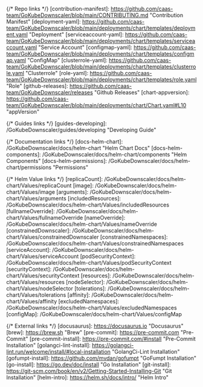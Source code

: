 {/* Repo links */}
[contribution-manifest]: https://github.com/caas-team/GoKubeDownscaler/blob/main/CONTRIBUTING.md "Contribution Manifest"
[deployment-yaml]: https://github.com/caas-team/GoKubeDownscaler/blob/main/deployments/chart/templates/deployment.yaml "Deployment"
[serviceaccount-yaml]: https://github.com/caas-team/GoKubeDownscaler/blob/main/deployments/chart/templates/serviceaccount.yaml "Service Account"
[configmap-yaml]: https://github.com/caas-team/GoKubeDownscaler/blob/main/deployments/chart/templates/configmap.yaml "ConfigMap"
[clusterrole-yaml]: https://github.com/caas-team/GoKubeDownscaler/blob/main/deployments/chart/templates/clusterrole.yaml "Clusterrole"
[role-yaml]: https://github.com/caas-team/GoKubeDownscaler/blob/main/deployments/chart/templates/role.yaml "Role"
[github-releases]: https://github.com/caas-team/GoKubeDownscaler/releases "Github Releases"
[chart-appversion]: https://github.com/caas-team/GoKubeDownscaler/blob/main/deployments/chart/Chart.yaml#L10 "appVersion"

{/* Guides links */}
[guides-developing]: /GoKubeDownscaler/guides/developing "Developing Guide"

{/* Documentation links */}
[docs-helm-chart]: /GoKubeDownscaler/docs/helm-chart "Helm Chart Docs"
[docs-helm-components]: /GoKubeDownscaler/docs/helm-chart/components "Helm Components"
[docs-helm-permissions]: /GoKubeDownscaler/docs/helm-chart/permissions "Permissions"

{/* Helm Value links */}
[replicaCount]: /GoKubeDownscaler/docs/helm-chart/Values/replicaCount
[image]: /GoKubeDownscaler/docs/helm-chart/Values/image
[arguments]: /GoKubeDownscaler/docs/helm-chart/Values/arguments
[includedResources]: /GoKubeDownscaler/docs/helm-chart/Values/includedResources
[fullnameOverride]: /GoKubeDownscaler/docs/helm-chart/Values/fullnameOverride
[nameOverride]: /GoKubeDownscaler/docs/helm-chart/Values/nameOverride
[constrainedDownscaler]: /GoKubeDownscaler/docs/helm-chart/Values/constrainedDownscaler
[constrainedNamespaces]: /GoKubeDownscaler/docs/helm-chart/Values/constrainedNamespaces
[serviceAccount]: /GoKubeDownscaler/docs/helm-chart/Values/serviceAccount
[podSecurityContext]: /GoKubeDownscaler/docs/helm-chart/Values/podSecurityContext
[securityContext]: /GoKubeDownscaler/docs/helm-chart/Values/securityContext
[resources]: /GoKubeDownscaler/docs/helm-chart/Values/resources
[nodeSelector]: /GoKubeDownscaler/docs/helm-chart/Values/nodeSelector
[tolerations]: /GoKubeDownscaler/docs/helm-chart/Values/tolerations
[affinity]: /GoKubeDownscaler/docs/helm-chart/Values/affinity
[excludedNamespaces]: /GoKubeDownscaler/docs/helm-chart/Values/excludedNamespaces
[configMap]: /GoKubeDownscaler/docs/helm-chart/Values/configMap

{/* External links */}
[docusaurus]: https://docusaurus.io "Docusaurus"
[brew]: https://brew.sh "Brew"
[pre-commit]: https://pre-commit.com "Pre-Commit"
[pre-commit-install]: https://pre-commit.com/#install "Pre-Commit Installation"
[golangci-lint-install]: https://golangci-lint.run/welcome/install/#local-installation "GolangCi-Lint Installation"
[gofumpt-install]: https://github.com/mvdan/gofumpt "GoFumpt Installation"
[go-install]: https://go.dev/doc/install "Go Installation"
[git-install]: https://git-scm.com/book/en/v2/Getting-Started-Installing-Git "Git Installation"
[helm-intro]: https://helm.sh/docs/intro/ "Helm Intro"

